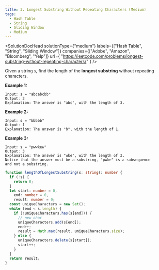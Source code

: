 ```yaml
---
title: 3. Longest Substring Without Repeating Characters (Medium)
tags:
  - Hash Table
  - String
  - Sliding Window
  - Medium
---
```



<SolutionDocHead
  solutionType={"medium"}
  labels={["Hash Table", "String", "Sliding Window"]}
  companies={["Adobe", "Amazon", "Bloomberg", "Yelp"]}
  url={
    "https://leetcode.com/problems/longest-substring-without-repeating-characters/"
  }
/>

Given a string `s`, find the length of the <b>longest substring</b> without repeating characters.

<b>Example 1:</b>

```
Input: s = "abcabcbb"
Output: 3
Explanation: The answer is "abc", with the length of 3.
```

<b>Example 2:</b>

```
Input: s = "bbbbb"
Output: 1
Explanation: The answer is "b", with the length of 1.
```

<b>Example 3:</b>

```
Input: s = "pwwkew"
Output: 3
Explanation: The answer is "wke", with the length of 3.
Notice that the answer must be a substring, "pwke" is a subsequence and not a substring.
```

```ts title=solution.ts
function lengthOfLongestSubstring(s: string): number {
  if (!s) {
    return 0;
  }
  let start: number = 0,
    end: number = 0,
    result: number = 0;
  const uniqueCharacters = new Set();
  while (end < s.length) {
    if (!uniqueCharacters.has(s[end])) {
      // new char
      uniqueCharacters.add(s[end]);
      end++;
      result = Math.max(result, uniqueCharacters.size);
    } else {
      uniqueCharacters.delete(s[start]);
      start++;
    }
  }
  return result;
}
```
